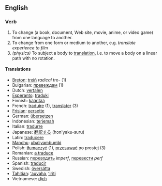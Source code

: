 ==English==

===Verb===

# To change (a book, document, Web site, movie, anime, or video game) from one language to another.
# To change from one form or medium to another, e.g. ''translate experience to film''
# ''(physics)'' To subject a body to [[translation]], i.e. to move a body on a linear path with no rotation.

====Translations====
*[[Breton]]: [[treiñ]] ''radical'' tro- (1)
* Bulgarian: [[превеждам]] (1)
*Dutch: [[vertalen]]
*[[Esperanto]]: [[traduki]]
*Finnish: [[kääntää]]
*French: [[traduire]] (1), [[translater]] (3)
*[[Frisian]]: [[oersette]]
*German: [[übersetzen]]
*Indonesian: [[terjemah]]
*Italian: [[tradurre]]
*Japanese: [[翻訳する]] (hon'yaku-suru)
*Latin: [[traducere]]
*[[Manchu]]: [[ubaliyambumbi]]
*Polish: [[tłumaczyć]] (1), [[przesuwać]] po prostej (3)
*Romanian: [[a traduce]]
*Russian: [[переводить]] ''imperf'', [[перевести]] ''perf''
*Spanish: [[traducir]]
*Swedish: [[översätta]]
*[[Tahitian]]: [[ʻauvaha]], [[ʻiriti]]
*Vietnamese: [[dịch]]